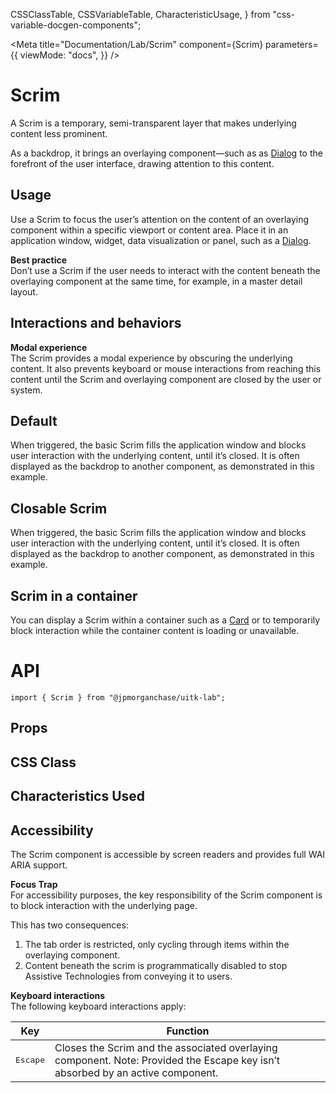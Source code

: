   CSSClassTable,
  CSSVariableTable,
  CharacteristicUsage,
} from "css-variable-docgen-components";

<Meta
  title="Documentation/Lab/Scrim"
  component={Scrim}
  parameters={{
    viewMode: "docs",
  }}
/>

# Scrim

A Scrim is a temporary, semi-transparent layer that makes underlying content less prominent.

As a backdrop, it brings an overlaying component—such as as [Dialog](/docs/lab-dialog--basic-dialog) to the forefront of the user interface, drawing attention to this content.

## Usage

Use a Scrim to focus the user’s attention on the content of an overlaying component within a specific viewport or content area. Place it in an application window, widget, data visualization or panel, such as a [Dialog](/docs/lab-dialog--basic-dialog).

**Best practice**  
Don’t use a Scrim if the user needs to interact with the content beneath the overlaying component at the same time, for example, in a master detail layout.

## Interactions and behaviors

**Modal experience**  
The Scrim provides a modal experience by obscuring the underlying content. It also prevents keyboard or mouse interactions from reaching this content until the Scrim and overlaying component are closed by the user or system.

## Default

When triggered, the basic Scrim fills the application window and blocks user interaction with the underlying content, until it’s closed. It is often displayed as the backdrop to another component, as demonstrated in this example.

<Canvas>
  <Story name="Default" decorators={[withFlexGap]}>
    <DefaultScrim />
  </Story>
</Canvas>

## Closable Scrim

When triggered, the basic Scrim fills the application window and blocks user interaction with the underlying content, until it’s closed. It is often displayed as the backdrop to another component, as demonstrated in this example.

<Canvas>
  <Story name="Closable Scrim" decorators={[withFlexGap]}>
    <ClosableScrim />
  </Story>
</Canvas>

## Scrim in a container

You can display a Scrim within a container such as a [Card](/docs/documentation-core-card--card) or to temporarily block interaction while the container content is loading or unavailable.

<Canvas>
  <Story name="Scrim Container" decorators={[withFlexGap]}>
    <ScrimContainer />
  </Story>
</Canvas>

# API

```
import { Scrim } from "@jpmorganchase/uitk-lab";
```

## Props

<ArgsTable of={Scrim} />

## CSS Class

<CSSClassTable of={Scrim} />

## Characteristics Used

<CharacteristicUsage of={Scrim} />

## Accessibility

The Scrim component is accessible by screen readers and provides full WAI ARIA support.

**Focus Trap**  
For accessibility purposes, the key responsibility of the Scrim component is to block interaction with the underlying page.

This has two consequences:

1. The tab order is restricted, only cycling through items within the overlaying component.
2. Content beneath the scrim is programmatically disabled to stop Assistive Technologies from conveying it to users.

**Keyboard interactions**  
The following keyboard interactions apply:

| Key               | Function                                                                                                                       |
| ----------------- | ------------------------------------------------------------------------------------------------------------------------------ |
| <kbd>Escape</kbd> | Closes the Scrim and the associated overlaying component. Note: Provided the Escape key isn’t absorbed by an active component. |
